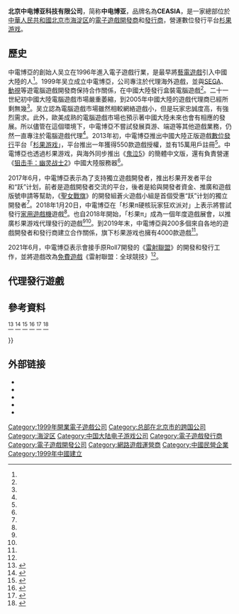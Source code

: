 {{NoteTA
| G1 = Games
| G2 = Games-zh
}}
{{Infobox company
| name = 北京中电博亚科技有限公司
| name_en = Beijing CE-ASIA Co.,Ltd
| trading_name = CEASIA
| logo = CEASIA logo.jpg
| logo_caption =
| type =  [[私人公司|私人公司]]
| industry = [[电子游戏产业|電子遊戲業]]
| founded = {{Start date and age|1999|10|25}}<ref name="aiqicha01"/>
| founder = [[吴立_(中电博亚)|吴立]]<ref name="chuapp01"/>
| location = {{PRC}}[[北京市|北京市]][[海淀区|海淀区]]中关村东升科技园·北领地<ref name="aiqicha01"/>
| area_served = 全球
| local_code_name= CN
| local_code = 91110108700283742H<ref name="aiqicha01"/>
| website = {{URL|www.ceasia.cn}}
}}

'''北京中电博亚科技有限公司'''，简称'''中电博亚'''，品牌名為'''CEASIA'''，是一家總部位於[[中華人民共和國|中華人民共和國]][[北京市|北京市]][[海淀区|海淀区]]的[[電子遊戲開發商|電子遊戲開發商]]和[[電子遊戲發行商|發行商]]，營運數位發行平台[[杉果游戏|杉果游戏]]。

== 歷史 ==
中電博亞的創始人吴立在1996年進入電子遊戲行業，是最早將[[艺电游戏列表|藝電遊戲]]引入中國大陸的人<ref name="sohu01"/>。1999年吴立成立中電博亞，公司專注於代理海外遊戲，並與[[SEGA|SEGA]]、[[動視|動視]]等遊電腦遊戲開發商保持合作關係，在中國大陸發行盒裝電腦遊戲<ref name="gamersky01"/>。二十一世紀初中國大陸電腦遊戲市場嚴重萎縮，到2005年中國大陸的遊戲代理商已經所剩無幾<ref name="sina01"/>。吴立認為電腦遊戲市場雖然相較網絡遊戲小，但是玩家忠誠度高，有強烈需求。此外，歐美成熟的電腦遊戲市場也預示著中國大陸未來也會有相應的發展。所以儘管在這個環境下，中電博亞不嘗試發展頁游、端遊等其他遊戲業務，仍然一直專注於電腦遊戲代理<ref name="gamersky01"/>。2013年初，中電博亞推出中國大陸正版遊戲[[數位發行|數位發行]]平台「[[杉果游戏|杉果游戏]]」，平台推出一年獲得550款遊戲授權，並有15萬用戶註冊<ref name="people01"/>。中電博亞也透過杉果游戏，與海外同步推出《[[鬼泣5|鬼泣5]]》的簡體中文版，還有負責營運《[[狙击手：幽灵战士2|狙击手：幽灵战士2]]》中國大陸服務器<ref name="tgbus01"/>。

2017年6月，中電博亞表示為了支持獨立遊戲開發者，推出杉果开发者平台和“跃”计划，前者是遊戲開發者交流的平台，後者是給與開發者資金、推廣和遊戲版號申請等幫助，《[[聖女戰旗|聖女戰旗]]》的開發組蒼火遊戲小組是首個受惠“跃”计划的獨立開發者<ref name="vgtime01"/>。2018年1月20日，中電博亞在「杉果π硬核玩家狂欢派对」上表示將嘗試發行[[家用遊戲機|家用遊戲機]]遊戲<ref name="ign01"/>。也自2018年開始，「杉果π」成為一個年度遊戲展會，以推廣杉果游戏代理發行的遊戲<ref name="chuapp01"/><ref name="sohu01"/>。到2019年末，中電博亞與200多個來自各地的遊戲開發者和發行商建立合作關係，旗下杉果游戏也擁有4000款遊戲<ref name="163-01"/>。

2021年6月，中電博亞表示會接手原Roll7開發的《[[雷射聯盟|雷射聯盟]]》的開發和發行工作，並將遊戲改為[[网络游戏免费模式|免費遊戲]]《雷射聯盟：全球競技》<ref name="gnn01"/>。

== 代理發行遊戲 ==
{{Main category|中电博亚游戏}}

== 參考資料 ==
{{Reflist|30em|refs=
<ref name="aiqicha01">{{cite web |title=北京中电博亚科技有限公司 |url=https://aiqicha.baidu.com/company_detail_28773187778114 |website=愛企查 |accessdate=2022-05-26 |language=zh-hans |dead-url=no}}</ref>

<ref name="gamersky01">{{cite news |author1=战术大米 |title=杉果CEO吴立：卖了20年正版 我们不怕Steam |url=https://www.gamersky.com/zl/201604/739469.shtml |accessdate=2022-05-26 |work=[[游民星空|游民星空]] |date=2016-04-13 |language=zh-hans |archive-date=2022-05-27 |archive-url=https://web.archive.org/web/20220527080119/https://www.gamersky.com/zl/201604/739469.shtml |dead-url=no }}</ref>
<ref name="ign01">{{cite news |author1=王洋 |title=中电博亚：将转型索尼任天堂发行商 |url=https://www.ign.com.cn/elfs2game/18482 |accessdate=2022-05-26 |work=[[IGN|IGN中国]] |date=2018-01-22 |language=zh-hans |archive-date=2022-05-27 |archive-url=https://web.archive.org/web/20220527080120/https://www.ign.com.cn/elfs2game/18482/news/zhong-dian-bo-ya-jiang-zhuan-xing-suo-ni-ren-tian-tang-fa-xing-shang |dead-url=no }}</ref>
<ref name="163-01">{{cite web |author1=杉果Sonkwo |title=连续发行三款游戏Steam好评率超95%，中电博亚如何做到让玩家满意 |url=https://www.163.com/dy/article/F079LM2A0526DJQA.html |website=網易 |accessdate=2022-05-26 |language=zh-hans |date=2019-12-12 |archive-date=2022-05-27 |archive-url=https://web.archive.org/web/20220527080121/https://www.163.com/dy/article/F079LM2A0526DJQA.html |dead-url=no }}</ref>
<ref name="sohu01">{{cite web |author1=中关村东升科技园 |title=企业家专访 {{!}} 25年坚守初心，用热爱赢游戏未来 |url=https://www.sohu.com/a/484122875_401607 |website=搜狐 |accessdate=2022-05-26 |language=zh-hans |date=2021-08-18 |archive-date=2022-05-27 |archive-url=https://web.archive.org/web/20220527080121/https://www.sohu.com/a/484122875_401607 |dead-url=no }}</ref>
<ref name="vgtime01">{{cite news |author1=Lost |title=杉果 —— 砥砺前行的“单机”老兵 |url=https://www.vgtime.com/topic/946984.jhtml |accessdate=2022-05-26 |work=[[游戏时光|游戏时光]] |date=2018-04-25 |language=zh-hans |archive-date=2020-02-03 |archive-url=https://web.archive.org/web/20200203184510/http://www.vgtime.com/topic/946984.jhtml |dead-url=no }}</ref>
<ref name="people01">{{cite news |author1=杨虞波罗 |author2=易潇 |title=杉果CEO吴立：单机游戏在倔强中生存 |url=http://game.people.com.cn/n/2014/0117/c49239-24153031.html |accessdate=2022-05-26 |work=人民网-游戏频道 |date=2014-01-17 |language=zh-hans |archive-date=2022-05-27 |archive-url=https://web.archive.org/web/20220527080125/http://game.people.com.cn/n/2014/0117/c49239-24153031.html |dead-url=no }}</ref>
<ref name="tgbus01">{{cite interview |author=亚古 |subject-link= |interviewer=何零阳 |title=揭秘杉果游戏 电玩巴士记者探访中博电亚 |url=http://pc.tgbus.com/info_57/7951/ |work=[[电玩巴士|电玩巴士]] |date=2013-03-09 |accessdate=2022-05-26 |language=zh-hans |archive-date=2015-09-22 |archive-url=https://web.archive.org/web/20150922060834/http://pc.tgbus.com/info_57/7951/ |dead-url=no }}</ref>
<ref name="chuapp01">{{cite news |author1=酱油妹 |title=“杉果π”硬核玩家私享派对：“卖Key”、年度狂欢和更多作品 |url=https://www.chuapp.com/article/286485.html |accessdate=2022-05-27 |work=[[触乐|触乐]] |date=2019-07-01 |language=zh-hans |archive-date=2019-07-03 |archive-url=https://web.archive.org/web/20190703135655/http://www.chuapp.com/article/286485.html |dead-url=no }}</ref>
<ref name="sina01">{{cite journal |author1=《大众软件》编辑部 |title=2005中国电脑游戏产业报告 |journal=[[大众软件|大众软件]] |date=2005 |issue=24 |url=http://games.sina.com.cn/y/n/2006-01-20/1409140559.shtml |accessdate=2022-05-27 |issn=1007-0060 |archive-date=2022-05-16 |archive-url=https://web.archive.org/web/20220516061954/http://games.sina.com.cn/y/n/2006-01-20/1409140559.shtml |dead-url=no }}</ref>
<ref name="gnn01">{{cite news |author1=Jessica |title=中電博亞宣布接手《雷射聯盟》開發、發行工作 未來將轉為免費遊玩 |url=https://gnn.gamer.com.tw/detail.php?sn=217276 |accessdate=2022-05-27 |work=[[巴哈姆特電玩資訊站|巴哈姆特電玩資訊站]] |date=2021-06-29 |archiveurl=https://web.archive.org/web/20220527081922/https://gnn.gamer.com.tw/detail.php?sn=217276 |archivedate=2022-05-27 |language=zh-hans|dead-url=no }}</ref>

}}

== 外部链接 ==
* {{Sinaweibo}}
* {{Bilibili|user=d}}
* {{Twitter}}
* {{Facebook}}
* {{YouTube|channel=UCtv0ayeuNj8pfEKmUkDB6DA}}

{{Portal bar|电子游戏}}
{{DEFAULTSORT:Beijing CE-ASIA Co.,Ltd}}

[[Category:1999年開業電子遊戲公司|Category:1999年開業電子遊戲公司]]
[[Category:总部在北京市的跨国公司|Category:总部在北京市的跨国公司]]
[[Category:海淀区|Category:海淀区]]
[[Category:中国大陆电子游戏公司|Category:中国大陆电子游戏公司]]
[[Category:電子遊戲發行商|Category:電子遊戲發行商]]
[[Category:電子遊戲開發公司|Category:電子遊戲開發公司]]
[[Category:網路遊戲運營商|Category:網路遊戲運營商]]
[[Category:中國民營企業|Category:中國民營企業]]
[[Category:1999年中國建立|Category:1999年中國建立]]